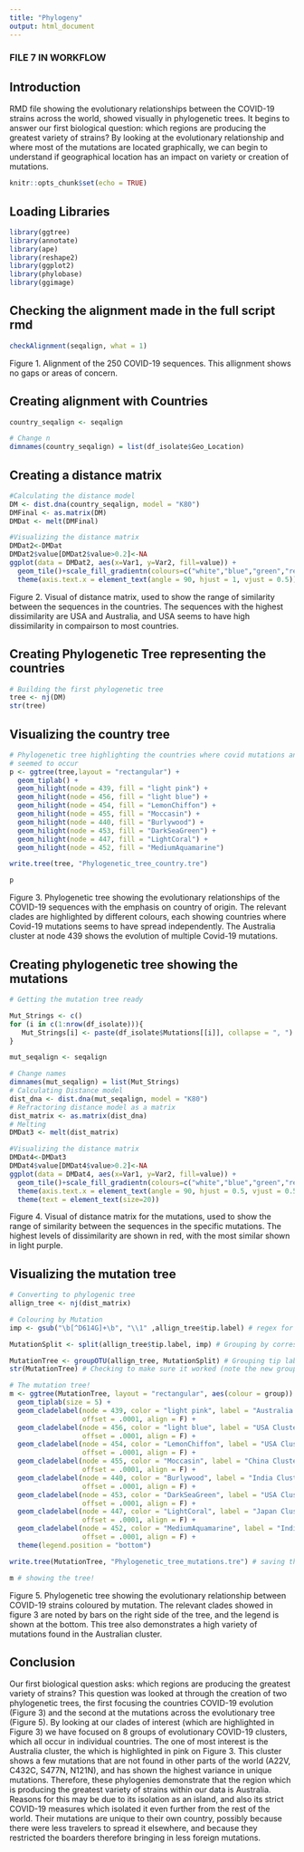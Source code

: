 ```yaml
---
title: "Phylogeny"
output: html_document
---
```


### FILE 7 IN WORKFLOW ###

## Introduction

RMD file showing the evolutionary relationships between the COVID-19 strains across the world, showed visually in phylogenetic trees. 
It begins to answer our first biological question: which regions are producing the greatest variety of strains? 
By looking at the evolutionary relationship and where most of the mutations are located graphically, 
we can begin to understand if geographical location has an impact on variety or creation of mutations. 

```r
knitr::opts_chunk$set(echo = TRUE)
```

## Loading Libraries
```r
library(ggtree)
library(annotate)
library(ape)
library(reshape2)
library(ggplot2)
library(phylobase)
library(ggimage)
```

## Checking the alignment made in the full script rmd
```r
checkAlignment(seqalign, what = 1)
```
Figure 1. Alignment of the 250 COVID-19 sequences. This allignment shows no gaps or areas of concern.

## Creating alignment with Countries
```r
country_seqalign <- seqalign

# Change n
dimnames(country_seqalign) = list(df_isolate$Geo_Location)
```

## Creating a distance matrix
```r
#Calculating the distance model
DM <- dist.dna(country_seqalign, model = "K80")
DMFinal <- as.matrix(DM)
DMDat <- melt(DMFinal)

#Visualizing the distance matrix
DMDat2<-DMDat
DMDat2$value[DMDat2$value>0.2]<-NA
ggplot(data = DMDat2, aes(x=Var1, y=Var2, fill=value)) + 
  geom_tile()+scale_fill_gradientn(colours=c("white","blue","green","red")) +
  theme(axis.text.x = element_text(angle = 90, hjust = 1, vjust = 0.5))
```
Figure 2. Visual of distance matrix, used to show the range of similarity between the sequences in the countries.
The sequences with the highest dissimilarity are USA and Australia, and USA seems to have high dissimilarity in compairson to most countries. 

## Creating Phylogenetic Tree representing the countries
```r
# Building the first phylogenetic tree
tree <- nj(DM)
str(tree)
```

## Visualizing the country tree
```r
# Phylogenetic tree highlighting the countries where covid mutations and evolution
# seemed to occur
p <- ggtree(tree,layout = "rectangular") +
  geom_tiplab() +
  geom_hilight(node = 439, fill = "light pink") +
  geom_hilight(node = 456, fill = "light blue") +
  geom_hilight(node = 454, fill = "LemonChiffon") +
  geom_hilight(node = 455, fill = "Moccasin") +
  geom_hilight(node = 440, fill = "Burlywood") +
  geom_hilight(node = 453, fill = "DarkSeaGreen") +
  geom_hilight(node = 447, fill = "LightCoral") +
  geom_hilight(node = 452, fill = "MediumAquamarine")

write.tree(tree, "Phylogenetic_tree_country.tre")

p
```

Figure 3. Phylogenetic tree showing the evolutionary relationships of the COVID-19 sequences with the emphasis on country of origin.
The relevant clades are highlighted by different colours, each showing countries where Covid-19 mutations seems to have spread independently. 
The Australia cluster at node 439 shows the evolution of multiple Covid-19 mutations. 

## Creating phylogenetic tree showing the mutations
```r
# Getting the mutation tree ready

Mut_Strings <- c()
for (i in c(1:nrow(df_isolate))){
   Mut_Strings[i] <- paste(df_isolate$Mutations[[i]], collapse = ", ")
}

mut_seqalign <- seqalign

# Change names
dimnames(mut_seqalign) = list(Mut_Strings)
# Calculating Distance model 
dist_dna <- dist.dna(mut_seqalign, model = "K80")
# Refractoring distance model as a matrix
dist_matrix <- as.matrix(dist_dna)
# Melting
DMDat3 <- melt(dist_matrix)

#Visualizing the distance matrix
DMDat4<-DMDat3
DMDat4$value[DMDat4$value>0.2]<-NA
ggplot(data = DMDat4, aes(x=Var1, y=Var2, fill=value)) + 
  geom_tile()+scale_fill_gradientn(colours=c("white","blue","green","red")) +
  theme(axis.text.x = element_text(angle = 90, hjust = 0.5, vjust = 0.5)) +
  theme(text = element_text(size=20))

```
Figure 4. Visual of distance matrix for the mutations, used to show the range of similarity between the sequences in the specific mutations. 
The highest levels of dissimilarity are shown in red, with the most similar shown in light purple. 

## Visualizing the mutation tree
```r

# Converting to phylogenic tree
allign_tree <- nj(dist_matrix)

# Colouring by Mutation 
imp <- gsub("\b[^D614G]+\b", "\\1" ,allign_tree$tip.label) # regex for DG14G mutation

MutationSplit <- split(allign_tree$tip.label, imp) # Grouping by corresponding mutation

MutationTree <- groupOTU(allign_tree, MutationSplit) # Grouping tip labels by their mutation
str(MutationTree) # Checking to make sure it worked (note the new group attribute)

# The mutation tree!
m <- ggtree(MutationTree, layout = "rectangular", aes(colour = group)) +
  geom_tiplab(size = 5) +
  geom_cladelabel(node = 439, color = "light pink", label = "Australia Cluster",
                  offset = .0001, align = F) +
  geom_cladelabel(node = 456, color = "light blue", label = "USA Cluster",
                  offset = .0001, align = F) +
  geom_cladelabel(node = 454, color = "LemonChiffon", label = "USA Cluster",
                  offset = .0001, align = F) +
  geom_cladelabel(node = 455, color = "Moccasin", label = "China Cluster",
                  offset = .0001, align = F) +
  geom_cladelabel(node = 440, color = "Burlywood", label = "India Cluster",
                  offset = .0001, align = F) +
  geom_cladelabel(node = 453, color = "DarkSeaGreen", label = "USA Cluster",
                  offset = .0001, align = F) +
  geom_cladelabel(node = 447, color = "LightCoral", label = "Japan Cluster",
                  offset = .0001, align = F) +
  geom_cladelabel(node = 452, color = "MediumAquamarine", label = "India Cluster",
                  offset = .0001, align = F) +
  theme(legend.position = "bottom")

write.tree(MutationTree, "Phylogenetic_tree_mutations.tre") # saving the tree

m # showing the tree!
```

Figure 5. Phylogenetic tree showing the evolutionary relationship between COVID-19 strains coloured by mutation. 
The relevant clades showed in figure 3 are noted by bars on the right side of the tree, and the legend is shown at the bottom. 
This tree also demonstrates a high variety of mutations found in the Australian cluster. 


## Conclusion

Our first biological question asks: which regions are producing the greatest variety of strains? 
This question was looked at through the creation of two phylogenetic trees, the first focusing the countries COVID-19 evolution (Figure 3)
and the second at the mutations across the evolutionary tree (Figure 5). By looking at our clades of interest (which are highlighted in Figure 3) 
we have focused on 8 groups of evolutionary COVID-19 clusters, which all occur in individual countries. The one of most interest is the Australia cluster, 
the which is highlighted in pink on Figure 3. This cluster shows a few mutations that are not found in other parts of the world (A22V, C432C, S477N, N121N), 
and has shown the highest variance in unique mutations. Therefore, these phylogenies demonstrate that the region which is producing the greatest variety 
of strains within our data is Australia. Reasons for this may be due to its isolation as an island, and also its strict COVID-19 measures which isolated 
it even further from the rest of the world. Their mutations are unique to their own country, possibly because there were less travelers to spread it elsewhere,
and because they restricted the boarders therefore bringing in less foreign mutations. 



















